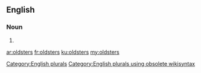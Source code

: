 ==English==

===Noun===
{{head|en}}

# {{plural of|oldster}}

[[Category:English plurals]][[Category:English plurals using obsolete wikisyntax]]

[[ar:oldsters]]
[[fr:oldsters]]
[[ku:oldsters]]
[[my:oldsters]]